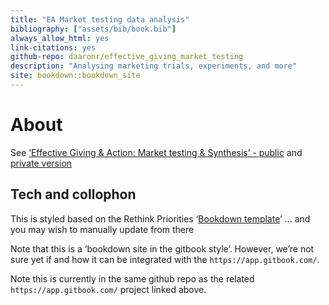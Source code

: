 ```yaml
---
title: "EA Market testing data analysis"
bibliography: ["assets/bib/book.bib"]
always_allow_html: yes
link-citations: yes
github-repo: daaronr/effective_giving_market_testing
description: "Analysing marketing trials, experiments, and more"
site: bookdown::bookdown_site
---
```



# About {.unnumbered}


See ['Effective Giving & Action: Market testing & Synthesis' - public](https://effective-giving-marketing.gitbook.io/untitled/) and [private version](https://app.gitbook.com/o/-MfFk4CTSGwVOPkwnRgx/s/-Mf8cHxdwePMZXRTKnEE/)


## Tech and collophon

This is styled based on the Rethink Priorities '[Bookdown template](https://github.com/rethinkpriorities/bookdown-template)' ...  and you may wish to manually update from there

Note that this is a 'bookdown site in the gitbook style'. However, we're not sure yet if and how it can be integrated with the `https://app.gitbook.com/`.

Note this is currently in the same github repo as the related  `https://app.gitbook.com/` project linked above.






